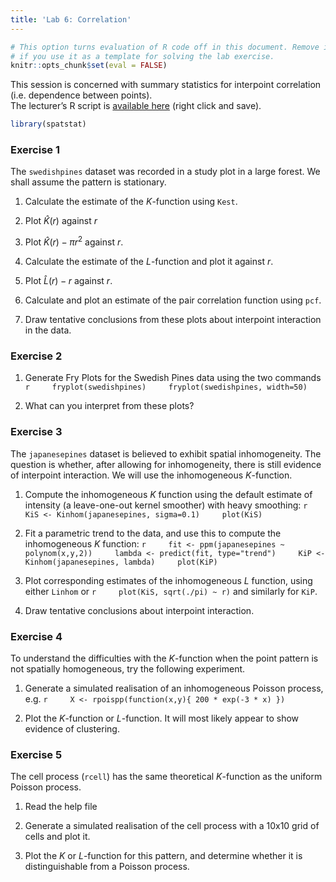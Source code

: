 ```yaml
---
title: 'Lab 6: Correlation'
---
```


```r
# This option turns evaluation of R code off in this document. Remove it
# if you use it as a template for solving the lab exercise.
knitr::opts_chunk$set(eval = FALSE)
```

This session is concerned with summary statistics for interpoint
correlation (i.e. dependence between points).  
The lecturer's R script is [available here](https://raw.githubusercontent.com/spatstat/AAU2015/master/Scripts/script06.R) (right click and save).

```r
library(spatstat)
```

### Exercise 1

The `swedishpines` dataset was recorded in a study plot
in a large forest. We shall assume the pattern is stationary.

1.  Calculate the estimate of the $K$-function using `Kest`.

2.  Plot $\widehat K(r)$ against $r$

3.  Plot $\widehat K(r) - \pi r^2$ against $r$.

4.  Calculate the estimate of the $L$-function and plot it against
    $r$.

5.  Plot $\widehat L(r) - r$ against $r$.

6.  Calculate and plot an estimate of the pair correlation function
    using `pcf`.

7.  Draw tentative conclusions from these plots about interpoint
    interaction in the data.


### Exercise 2

1.  Generate Fry Plots for the Swedish Pines data using the two commands
    ```r
    fryplot(swedishpines)
    fryplot(swedishpines, width=50)
    ```

2.  What can you interpret from these plots?


### Exercise 3

The `japanesepines` dataset is believed to exhibit
spatial inhomogeneity. The question is whether, after allowing for
inhomogeneity, there is still evidence of interpoint interaction. We
will use the inhomogeneous $K$-function.

1.  Compute the inhomogeneous $K$ function using the default
    estimate of intensity (a leave-one-out kernel smoother) with
    heavy smoothing:
    ```r
    KiS <- Kinhom(japanesepines, sigma=0.1)
    plot(KiS)
    ```
	
2.  Fit a parametric trend to the data, and use this to compute the
    inhomogeneous $K$ function:
    ```r
    fit <- ppm(japanesepines ~ polynom(x,y,2))
    lambda <- predict(fit, type="trend")
    KiP <- Kinhom(japanesepines, lambda)
    plot(KiP)
    ```
	
3.  Plot corresponding estimates of the inhomogeneous $L$ function,
    using either `Linhom` or
    ```r
    plot(KiS, sqrt(./pi) ~ r)
    ```
    and similarly for `KiP`.

4.  Draw tentative conclusions about interpoint interaction.


### Exercise 4

To understand the difficulties with the $K$-function when the point
pattern is not spatially homogeneous, try the following experiment.

1.  Generate a simulated realisation of an inhomogeneous Poisson
    process, e.g.
    ```r
    X <- rpoispp(function(x,y){ 200 * exp(-3 * x) })
    ```
	
2.  Plot the $K$-function or $L$-function. It will most likely appear to show
    evidence of clustering.


### Exercise 5

The cell process (`rcell`) has the same theoretical $K$-function as
the uniform Poisson process.

1.  Read the help file

2.  Generate a simulated realisation of the cell process 
    with a 10x10 grid of cells and plot it.
    
3.  Plot the $K$ or $L$-function for this pattern, and
    determine whether it is distinguishable from a Poisson process.
    